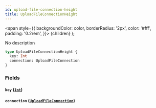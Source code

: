 ```yaml
---
id: upload-file-connection-height
title: UploadFileConnectionHeight
---
```


<span
style={{
      backgroundColor: color,
      borderRadius: '2px',
      color: '#fff',
      padding: '0.2rem',
    }}>
{children}
</span>
);

No description

```graphql
type UploadFileConnectionHeight {
  key: Int
  connection: UploadFileConnection
}
```

### Fields

#### `key` ([`Int`](/v1/scalars/int))

#### `connection` ([`UploadFileConnection`](/v1/objects/upload-file-connection))
